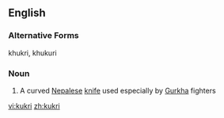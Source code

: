 ==English==

===Alternative Forms===
khukri, khukuri

===Noun===
{{wikipedia}}
{{en-noun}}

# A curved [[Nepalese]] [[knife]] used especially by [[Gurkha]] fighters

[[vi:kukri]]
[[zh:kukri]]
